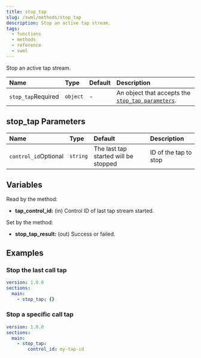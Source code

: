 ```yaml
---
title: stop_tap
slug: /swml/methods/stop_tap
description: Stop an active tap stream.
tags:
  - functions
  - methods
  - reference
  - swml
---
```


Stop an active tap stream.

| Name                                                     | Type     | Default | Description                                                               |
|:---------------------------------------------------------|:---------|:--------|:--------------------------------------------------------------------------|
| `stop_tap`<span className="required-arg">Required</span> | `object` | -       | An object that accepts the [`stop_tap parameters`](#stop_tap-parameters). |

## **stop_tap Parameters**

| Name                                                       | Type     | Default                              | Description           |
|:-----------------------------------------------------------|:---------|:-------------------------------------|:----------------------|
| `control_id`<span className="optional-arg">Optional</span> | `string` | The last tap started will be stopped | ID of the tap to stop |

## **Variables**

Read by the method:

- **tap_control_id:** (in) Control ID of last tap stream started.

Set by the method:

- **stop_tap_result:** (out) Success or failed.

## **Examples**

### Stop the last call tap

```yaml andJson
version: 1.0.0
sections:
  main:
    - stop_tap: {}
```

### Stop a specific call tap

```yaml andJson
version: 1.0.0
sections:
  main:
    - stop_tap:
        control_id: my-tap-id
```

